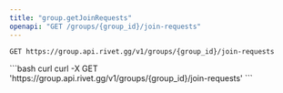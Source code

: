 ```yaml
---
title: "group.getJoinRequests"
openapi: "GET /groups/{group_id}/join-requests"
---
```


```
GET https://group.api.rivet.gg/v1/groups/{group_id}/join-requests
```


<RequestExample>
```bash curl
curl -X GET 'https://group.api.rivet.gg/v1/groups/{group_id}/join-requests'
```
</RequestExample>
